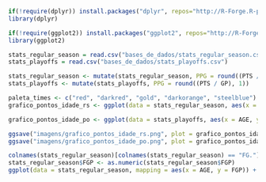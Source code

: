 
```{r message=FALSE, warning=FALSE}
if(!require(dplyr)) install.packages("dplyr", repos="http://R-Forge.R-project.org", dependencies = TRUE)
library(dplyr)

if(!require(ggplot2)) install.packages("ggplot2", repos="http://R-Forge.R-project.org", dependencies = TRUE)
library(ggplot2)
```

```{r message=FALSE, warning=FALSE}
stats_regular_season = read.csv("bases_de_dados/stats_regular_season.csv")
stats_playoffs = read.csv("bases_de_dados/stats_playoffs.csv")
```

```{r fig.align='center', fig.width=15, fig.height=5,message=FALSE, warning=FALSE}
stats_regular_season <- mutate(stats_regular_season, PPG = round((PTS / GP), 1))
stats_playoffs <- mutate(stats_playoffs, PPG = round((PTS / GP), 1))

paleta_times <- c("red", "darkred", "gold", "darkorange", "steelblue")
grafico_pontos_idade_rs <- ggplot(data = stats_regular_season, aes(x = AGE, y = PPG, color = TEAM)) + geom_point(size = 3) + facet_wrap(~PLAYER, ncol = 3) + theme_linedraw() + xlim(18, 40) + ylim(0, 40) + scale_color_manual(values = paleta_times) + labs(x = "Idade Dos Jogadores", y = "Média de Pontos Por Partida", colour = "Equipe")

grafico_pontos_idade_po <- ggplot(data = stats_playoffs, aes(x = AGE, y = PPG, color = TEAM)) + geom_point(size = 3) + facet_wrap(~PLAYER, ncol = 3) + theme_linedraw() + xlim(18, 40) + ylim(0, 40) + scale_color_manual(values = paleta_times) + labs(x = "Idade Dos Jogadores", y = "Média de Pontos Por Partida", colour = "Equipe")

ggsave("imagens/grafico_pontos_idade_rs.png", plot = grafico_pontos_idade_rs, dpi = 300)
ggsave("imagens/grafico_pontos_idade_po.png", plot = grafico_pontos_idade_po, dpi = 300)
```


```{r fig.align='center', fig.width=15, fig.height=5,message=FALSE, warning=FALSE}
colnames(stats_regular_season)[colnames(stats_regular_season) == "FG."] <- "FGP"
stats_regular_season$FGP <- as.numeric(stats_regular_season$FGP)
ggplot(data = stats_regular_season, mapping = aes(x = AGE, y = FGP)) + geom_bar()
```


